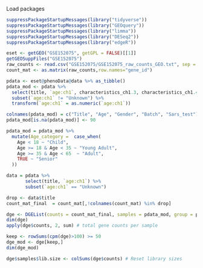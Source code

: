 
Load packages
```r
suppressPackageStartupMessages(library("tidyverse"))
suppressPackageStartupMessages(library("GEOquery"))
suppressPackageStartupMessages(library("limma"))
suppressPackageStartupMessages(library("DESeq2"))
suppressPackageStartupMessages(library("edgeR"))
```


```r
eset <- getGEO("GSE152075", getGPL = FALSE)[[1]]
getGEOSuppFiles("GSE152075")
raw_counts <- read.csv("GSE152075/GSE152075_raw_counts_GEO.txt", sep = "")
count_mat <- as.matrix(raw_counts,row.names="gene_id")
```

```r
pdata <- eset@phenoData@data %>% as_tibble()
pdata_mod <- pdata %>%
  select(title, `age:ch1`, characteristics_ch1.3, characteristics_ch1.4, `sars-cov-2 positivity:ch1`) %>%
  subset(`age:ch1` != "Unknown") %>%
  transform(`age:ch1` = as.numeric(`age:ch1`))

colnames(pdata_mod) = c("Title", "Age", "Gender", "Batch", "Sars_test")
pdata_mod[is.na(pdata_mod)] <- 90

pdata_mod = pdata_mod %>%
  mutate(Age_category =  case_when(
    Age < 18 ~ "Child",
    Age >= 18 & Age < 35 ~ "Young Adult",
    Age >= 35 & Age < 65  ~ "Adult",
    TRUE ~ "Senior"
  ))

data = pdata %>%
       select(title, `age:ch1`) %>% 
       subset(`age:ch1` == "Unknown")

drop <- data$title
count_mat_final  = count_mat[,!colnames(count_mat) %in% drop]
```

```r
dge <- DGEList(counts = count_mat_final, samples = pdata_mod, group = pdata_mod$sarstest)
dim(dge)
apply(dge$counts, 2, sum) # total gene counts per sample

keep <- rowSums(cpm(dge)>100) >= 50
dge_mod <- dge[keep,]
dim(dge_mod)

dge$samples$lib.size <- colSums(dge$counts) # Reset library sizes
```

